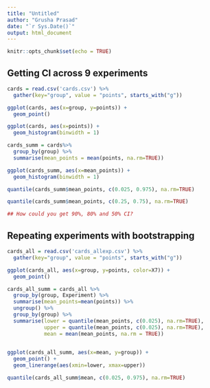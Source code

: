 ```yaml
---
title: "Untitled"
author: "Grusha Prasad"
date: "`r Sys.Date()`"
output: html_document
---
```


```r
knitr::opts_chunk$set(echo = TRUE)
```

## Getting CI across 9 experiments

```r

cards = read.csv('cards.csv') %>%
  gather(key="group", value = "points", starts_with("g")) 

```

```r

ggplot(cards, aes(x=group, y=points)) + 
  geom_point()

```

```r

ggplot(cards, aes(x=points)) + 
  geom_histogram(binwidth = 1)

```

```r

cards_summ = cards%>%
  group_by(group) %>%
  summarise(mean_points = mean(points, na.rm=TRUE))

```


```r

ggplot(cards_summ, aes(x=mean_points)) + 
  geom_histogram(binwidth = 1)


```


```r

quantile(cards_summ$mean_points, c(0.025, 0.975), na.rm=TRUE)

quantile(cards_summ$mean_points, c(0.25, 0.75), na.rm=TRUE)

## How could you get 90%, 80% and 50% CI? 

```

## Repeating experiments with bootstrapping 

```r

cards_all = read.csv('cards_allexp.csv') %>%
  gather(key="group", value = "points", starts_with("g")) 

```

```r
ggplot(cards_all, aes(x=group, y=points, color=X7)) + 
  geom_point()

```

```r

cards_all_summ = cards_all %>%
  group_by(group, Experiment) %>%
  summarise(mean_points=mean(points)) %>%
  ungroup() %>%
  group_by(group) %>%
  summarise(lower = quantile(mean_points, c(0.025), na.rm=TRUE),
            upper = quantile(mean_points, c(0.025), na.rm=TRUE),
            mean = mean(mean_points, na.rm = TRUE))
  
```

```r

ggplot(cards_all_summ, aes(x=mean, y=group)) + 
  geom_point() + 
  geom_linerange(aes(xmin=lower, xmax=upper))

```

```r

quantile(cards_all_summ$mean, c(0.025, 0.975), na.rm=TRUE)

```


